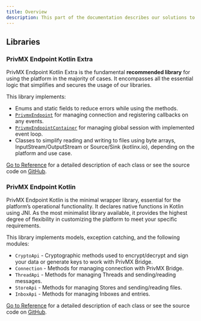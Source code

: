 ```yaml
---
title: Overview
description: This part of the documentation describes our solutions to simplify working with PrivMX Endpoint C++ library inside Java Virtual Machines.
---
```


## Libraries

### PrivMX Endpoint Kotlin Extra

PrivMX Endpoint Kotlin Extra is the fundamental **recommended library** for using the platform
in the majority of cases. It encompasses all the essential logic that simplifies and secures the
usage of our libraries.

This library implements:

- Enums and static fields to reduce errors while using the methods.
- [`PrivmxEndpoint`](/reference/kotlin/privmx-endpoint-extra/com.simplito.kotlin.privmx_endpoint_extra.lib/-privmx-endpoint/index.html) for managing connection and registering callbacks on any events.
- [`PrivmxEndpointContainer`](/reference/kotlin/privmx-endpoint-extra/com.simplito.kotlin.privmx_endpoint_extra.lib/-privmx-endpoint-container/index.html) for managing global session with implemented event loop.
- Classes to simplify reading and writing to files using byte arrays, InputStream/OutputStream or Source/Sink (kotlinx.io), depending on the platform and use case.

[Go to Reference](/reference/kotlin/privmx-endpoint-extra/index.html) for a detailed description of each class
or see the source code on [GitHub](https://github.com/simplito/privmx-endpoint-kotlin/tree/main/privmx-endpoint-extra).

### PrivMX Endpoint Kotlin

PrivMX Endpoint Kotlin is the minimal wrapper library, essential for the platform’s operational
functionality. It declares native functions in Kotlin using JNI. As the most minimalist library
available, it provides the highest degree of flexibility in customizing the platform to meet your
specific requirements.

This library implements models, exception catching, and the following modules:
- `CryptoApi` - Cryptographic methods used to encrypt/decrypt and sign your data or generate keys to work with PrivMX Bridge.
- `Connection` - Methods for managing connection with PrivMX Bridge.
- `ThreadApi` - Methods for managing Threads and sending/reading messages.
- `StoreApi` - Methods for managing Stores and sending/reading files.
- `InboxApi` - Methods for managing Inboxes and entries.

[Go to Reference](/reference/kotlin/privmx-endpoint/index.html) for a detailed description of each class
or see the source code on [GitHub](https://github.com/simplito/privmx-endpoint-kotlin/tree/main/privmx-endpoint).
